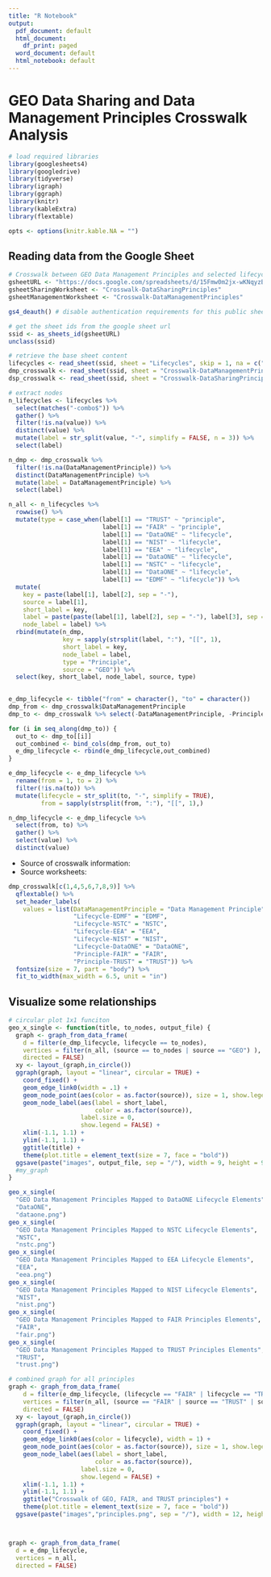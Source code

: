 ```yaml
---
title: "R Notebook"
output:
  pdf_document: default
  html_document:
    df_print: paged
  word_document: default
  html_notebook: default
---
```


# GEO Data Sharing and Data Management Principles Crosswalk Analysis

```r
# load required libraries
library(googlesheets4)
library(googledrive)
library(tidyverse)
library(igraph)
library(ggraph)
library(knitr)
library(kableExtra)
library(flextable)

opts <- options(knitr.kable.NA = "")
```

## Reading data from the Google Sheet

```r
# Crosswalk between GEO Data Management Principles and selected lifecycles and principles
gsheetURL <- "https://docs.google.com/spreadsheets/d/15Fmw0m2jx-wKNqyzB9AsRbDeokp9NowrZBd7XLHZTEc/edit#gid=1719949641"
gsheetSharingWorksheet <- "Crosswalk-DataSharingPrinciples"
gsheetManagementWorksheet <- "Crosswalk-DataManagementPrinciples"

gs4_deauth() # disable authentication requirements for this public sheet

# get the sheet ids from the google sheet url
ssid <- as_sheets_id(gsheetURL)
unclass(ssid)

# retrieve the base sheet content
lifecycles <- read_sheet(ssid, sheet = "Lifecycles", skip = 1, na = c("-", ""))
dmp_crosswalk <- read_sheet(ssid, sheet = "Crosswalk-DataManagementPrinciples")
dsp_crosswalk <- read_sheet(ssid, sheet = "Crosswalk-DataSharingPrinciples")

# extract nodes 
n_lifecycles <- lifecycles %>% 
  select(matches("-combo$")) %>% 
  gather() %>% 
  filter(!is.na(value)) %>% 
  distinct(value) %>% 
  mutate(label = str_split(value, "-", simplify = FALSE, n = 3)) %>% 
  select(label)

n_dmp <- dmp_crosswalk %>% 
  filter(!is.na(DataManagementPrinciple)) %>% 
  distinct(DataManagementPrinciple) %>% 
  mutate(label = DataManagementPrinciple) %>% 
  select(label)

n_all <- n_lifecycles %>% 
  rowwise() %>% 
  mutate(type = case_when(label[1] == "TRUST" ~ "principle",
                          label[1] == "FAIR" ~ "principle",
                          label[1] == "DataONE" ~ "lifecycle",
                          label[1] == "NIST" ~ "lifecycle",
                          label[1] == "EEA" ~ "lifecycle",
                          label[1] == "DataONE" ~ "lifecycle",
                          label[1] == "NSTC" ~ "lifecycle",
                          label[1] == "DataONE" ~ "lifecycle",
                          label[1] == "EDMF" ~ "lifecycle")) %>% 
  mutate(
    key = paste(label[1], label[2], sep = "-"), 
    source = label[1],
    short_label = key, 
    label = paste(paste(label[1], label[2], sep = "-"), label[3], sep = ": "),
    node_label = label) %>% 
  rbind(mutate(n_dmp,
               key = sapply(strsplit(label, ":"), "[[", 1),
               short_label = key, 
               node_label = label, 
               type = "Principle",
               source = "GEO")) %>% 
  select(key, short_label, node_label, source, type)
  

e_dmp_lifecycle <- tibble("from" = character(), "to" = character())
dmp_from <- dmp_crosswalk$DataManagementPrinciple
dmp_to <- dmp_crosswalk %>% select(-DataManagementPrinciple, -PrincipleDescription)

for (i in seq_along(dmp_to)) {
  out_to <- dmp_to[[i]]
  out_combined <- bind_cols(dmp_from, out_to)
  e_dmp_lifecycle <- rbind(e_dmp_lifecycle,out_combined)
}

e_dmp_lifecycle <- e_dmp_lifecycle %>% 
  rename(from = 1, to = 2) %>% 
  filter(!is.na(to)) %>% 
  mutate(lifecycle = str_split(to, "-", simplify = TRUE),
         from = sapply(strsplit(from, ":"), "[[", 1),)

n_dmp_lifecycle <- e_dmp_lifecycle %>% 
  select(from, to) %>% 
  gather() %>% 
  select(value) %>% 
  distinct(value)

```

* Source of crosswalk information: 
* Source worksheets: 

```r
dmp_crosswalk[c(1,4,5,6,7,8,9)] %>% 
  qflextable() %>% 
  set_header_labels(
    values = list(DataManagementPrinciple = "Data Management Principle",
                  "Lifecycle-EDMF" = "EDMF",
                  "Lifecycle-NSTC" = "NSTC",
                  "Lifecycle-EEA" = "EEA",
                  "Lifecycle-NIST" = "NIST",
                  "Lifecycle-DataONE" = "DataONE",
                  "Principle-FAIR" = "FAIR",
                  "Principle-TRUST" = "TRUST")) %>% 
  fontsize(size = 7, part = "body") %>% 
  fit_to_width(max_width = 6.5, unit = "in")
```
## Visualize some relationships

```r
# circular plot 1x1 funciton
geo_x_single <- function(title, to_nodes, output_file) {
  graph <- graph_from_data_frame(
    d = filter(e_dmp_lifecycle, lifecycle == to_nodes),
    vertices = filter(n_all, (source == to_nodes | source == "GEO") ),
    directed = FALSE)
  xy <- layout_(graph,in_circle())
  ggraph(graph, layout = "linear", circular = TRUE) +
    coord_fixed() +
    geom_edge_link0(width = .1) +
    geom_node_point(aes(color = as.factor(source)), size = 1, show.legend = FALSE) +
    geom_node_label(aes(label = short_label, 
                        color = as.factor(source)), 
                    label.size = 0,
                    show.legend = FALSE) +
    xlim(-1.1, 1.1) +
    ylim(-1.1, 1.1) +
    ggtitle(title) +
    theme(plot.title = element_text(size = 7, face = "bold"))
  ggsave(paste("images", output_file, sep = "/"), width = 9, height = 9, dpi = 600)
  #my_graph
}

geo_x_single(
  "GEO Data Management Principles Mapped to DataONE Lifecycle Elements",
  "DataONE", 
  "dataone.png")
geo_x_single(
  "GEO Data Management Principles Mapped to NSTC Lifecycle Elements",
  "NSTC", 
  "nstc.png")
geo_x_single(
  "GEO Data Management Principles Mapped to EEA Lifecycle Elements",
  "EEA", 
  "eea.png")
geo_x_single(
  "GEO Data Management Principles Mapped to NIST Lifecycle Elements",
  "NIST", 
  "nist.png")
geo_x_single(
  "GEO Data Management Principles Mapped to FAIR Principles Elements",
  "FAIR", 
  "fair.png")
geo_x_single(
  "GEO Data Management Principles Mapped to TRUST Principles Elements",
  "TRUST", 
  "trust.png")

# combined graph for all principles
graph <- graph_from_data_frame(
    d = filter(e_dmp_lifecycle, (lifecycle == "FAIR" | lifecycle == "TRUST") ),
    vertices = filter(n_all, (source == "FAIR" | source == "TRUST" | source == "GEO") ),
    directed = FALSE)
  xy <- layout_(graph,in_circle())
  ggraph(graph, layout = "linear", circular = TRUE) +
    coord_fixed() +
    geom_edge_link0(aes(color = lifecycle), width = 1) +
    geom_node_point(aes(color = as.factor(source)), size = 1, show.legend = FALSE) +
    geom_node_label(aes(label = short_label, 
                        color = as.factor(source)), 
                    label.size = 0,
                    show.legend = FALSE) +
    xlim(-1.1, 1.1) +
    ylim(-1.1, 1.1) +
    ggtitle("Crosswalk of GEO, FAIR, and TRUST principles") +
    theme(plot.title = element_text(size = 7, face = "bold"))
  ggsave(paste("images","principles.png", sep = "/"), width = 12, height = 12, dpi = 600)




```


```r
graph <- graph_from_data_frame(
  d = e_dmp_lifecycle,
  vertices = n_all,
  directed = FALSE)

```
